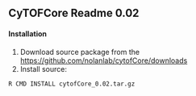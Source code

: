 == CyTOFCore Readme 0.02 ==
====Installation====
# Download source package from the https://github.com/nolanlab/cytofCore/downloads
# Install source:
 R CMD INSTALL cytofCore_0.02.tar.gz
